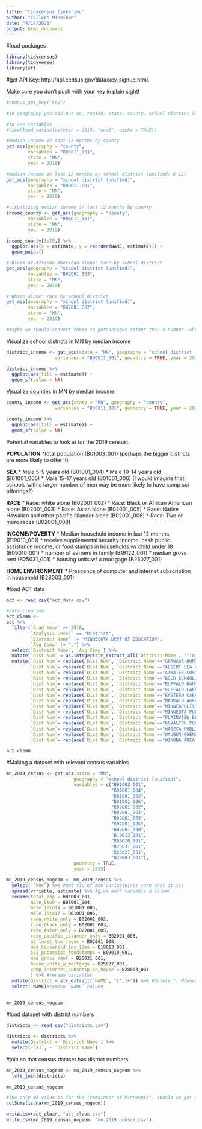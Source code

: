 ```yaml
---
title: "tidycensus_tinkering"
author: "Colleen Minnihan"
date: "4/14/2021"
output: html_document
---
```


#load packages
```r
library(tidycensus)
library(tidyverse)
library(sf)
```

#get API Key:  http://api.census.gov/data/key_signup.html.

Make sure you don't push with your key in plain sight!
```r
#census_api_key("key")
```

```r
#in geography you can put us, region, state, county, school district (elementary, secondary, unified)

#to see variables
#View(load_variables(year = 2019, "acs5", cache = TRUE))
```


```r
#median income in last 12 months by county
get_acs(geography = "county",
        variables = "B06011_001",
        state = "MN",
        year = 2019)

#median income in last 12 months by school district (unified: K-12)
get_acs(geography = "school district (unified)",
        variables = "B06011_001",
        state = "MN",
        year = 2019)
```

```r
#visualizing median income in last 12 months by county
income_county <- get_acs(geography = "county",
        variables = "B06011_001",
        state = "MN",
        year = 2019)

income_county[1:25,] %>%
  ggplot(aes(x = estimate, y = reorder(NAME, estimate))) + 
  geom_point()
```


```r
#"Black or African American alone" race by school district
get_acs(geography = "school district (unified)",
        variables = "B02001_003",
        state = "MN",
        year = 2019)

#"White alone" race by school district
get_acs(geography = "school district (unified)",
        variables = "B02001_002",
        state = "MN",
        year = 2019)

#maybe we should convert these to percentages rather than a number (when we do data wrangling)
```

Visualize school districts in MN by median income
```r
district_income <- get_acs(state = "MN", geography = "school district (unified)", 
                  variables = "B06011_001", geometry = TRUE, year = 2019)

district_income %>%
  ggplot(aes(fill = estimate)) + 
  geom_sf(color = NA)
```

Visualize counties in MN by median income
```r
county_income <- get_acs(state = "MN", geography = "county", 
                  variables = "B06011_001", geometry = TRUE, year = 2019)

county_income %>%
  ggplot(aes(fill = estimate)) + 
  geom_sf(color = NA)
```

Potential variables to look at for the 2019 census:

**POPULATION**
  *total population (B01003_001)
  (perhaps the bigger districts are more likely to offer it)
  
**SEX**
  * Male 5-9 years old (B01001_004)
  * Male 10-14 years old (B01001_005)
  * Male 15-17 years old (B01001_006)
  (I would imagine that schools with a larger number of men may be more likely to have comp sci offerings?)
  
**RACE**
  * Race: white alone (B02001_002)
  * Race: Black or African American alone (B02001_003)
  * Race: Asian alone (B02001_005)
  * Race: Native Hawaiian and other pacific islander alone (B02001_006)
  * Race: Two or more races (B02001_008)
  
**INCOME/POVERTY**
  * Median household income in last 12 months (B19013_001)
  * receive supplemental security income, cash public assistance income, or food stamps in households w/ child under 18 (B09010_001)
  * number of earners in family (B19122_001)
  * median gross rent (B25031_001)
  * housing units w/ a mortgage (B25027_001)

**HOME ENVIRONMENT**
  * Prescence of computer and internet subscription in household (B28003_001)


#load ACT data
```r
act <- read_csv("act_data.csv")

#data cleaning
act_clean <-
act %>% 
  filter(`Grad Year` == 2018,
         `Analysis Level` == "District",
         `District Name` != "MINNESOTA DEPT OF EDUCATION",
         `Avg Comp` != ".") %>% 
  select(`District Name`, `Avg Comp`) %>% 
  mutate(`Dist Num` = as.integer(str_extract_all(`District Name`, "[:digit:]+"))) %>% 
  mutate(`Dist Num`= replace(`Dist Num`, `District Name`=="GRANADA-HUNTLEY-EAST CHAIN SD", 2536),
         `Dist Num`= replace(`Dist Num`, `District Name`=="ALBERT LEA AREA SCHOOLS", 241),
         `Dist Num`= replace(`Dist Num`, `District Name`=="ATWATER-COSMOS-GROVE CITY SD", 2396),
         `Dist Num`= replace(`Dist Num`, `District Name`=="BOLD SCHOOL DISTRICT", 2534),
         `Dist Num`= replace(`Dist Num`, `District Name`=="BUFFALO HANOVER MONTROSE SD", 0877),
         `Dist Num`= replace(`Dist Num`, `District Name`=="BUFFALO LAKE-HECTOR-STEWART SD", 2159),
         `Dist Num`= replace(`Dist Num`, `District Name`=="EASTERN CARVER CO SCHOOLS", 112),
         `Dist Num`= replace(`Dist Num`, `District Name`=="MANKATO AREA PUBLIC SCHS", 77),
         `Dist Num`= replace(`Dist Num`, `District Name`=="MINNEAPOLIS PUBLIC SCH DIST", 9991),
         `Dist Num`= replace(`Dist Num`, `District Name`=="MINNEOTA PUBLIC SCHOOLS", 414),
         `Dist Num`= replace(`Dist Num`, `District Name`=="PLAINVIEW ELGIN MILLVILLE SD", 2899),
         `Dist Num`= replace(`Dist Num`, `District Name`=="ROYALTON PUBLIC SCHOOLS", 485),
         `Dist Num`= replace(`Dist Num`, `District Name`=="WASECA PUBLIC SCHOOL DIST", 829),
         `Dist Num`= replace(`Dist Num`, `District Name`=="WAUBUN-OGEMA-WHITE EARTH PSD", 435),
         `Dist Num`= replace(`Dist Num`, `District Name`=="WINONA AREA PUBLIC SCHOOL DIST", 861)) 

act_clean
```

#Making a dataset with relevant census variables
```r

mn_2019_census <- get_acs(state = "MN", 
                         geography = "school district (unified)",
                         variables = c("B01003_001",
                                       "B01001_004",
                                       "B01001_005",
                                       "B01001_006",
                                       "B02001_002",
                                       "B02001_003",
                                       "B02001_005",
                                       "B02001_006",
                                       "B02001_008",
                                       "B19013_001",
                                       "B09010_001", 
                                       "B25031_001",
                                       "B25027_001",
                                       "B28003_001"),
                         geometry = TRUE,
                         year = 2019)

mn_2019_census_nogeom <- mn_2019_census %>%
  select(-`moe`) %>% #get rid of moe variable(not sure what it is)
  spread(variable, estimate) %>% #give each variable a column
  rename(total_pop = B01003_001,
         male_5to9 = B01001_004,
         male_10to14 = B01001_005,
         male_15to17 = B01001_006,
         race_white_only = B02001_002,
         race_Black_only = B02001_003,
         race_Asian_only = B02001_005,
         race_pacific_islander_only = B02001_006,
         at_least_two_races = B02001_008,
         med_household_inc_12mo = B19013_001,
         SSI_pubassist_foodstamps = B09010_001,
         med_gross_rent = B25031_001,
         house_units_w_mortgage = B25027_001,
         comp_internet_subscrip_in_house = B28003_001
         ) %>% #rename variables
  mutate(District = str_extract(`NAME`, "[^,]+")) %>% #delete ", Minnesota" after district name
  select(-NAME)#remove `NAME` column
  

mn_2019_census_nogeom

```

#load dataset with district numbers
```r
districts <- read_csv("districts.csv")

districts <- districts %>%
  mutate(District = `District Name`) %>%
  select(-`X3`, - `District Name`)
```
#join so that census dataset has district numbers
```r
mn_2019_census_nogeom <- mn_2019_census_nogeom %>%
  left_join(districts)

mn_2019_census_nogeom

#the only NA value is for the "remainder of Minnesota"- should we get rid of this row anyways because it's not a school district?
colSums(is.na(mn_2019_census_nogeom))
```

```r
write.csv(act_clean, "act_clean.csv")
write.csv(mn_2019_census_nogeom, "mn_2019_census.csv")
```




